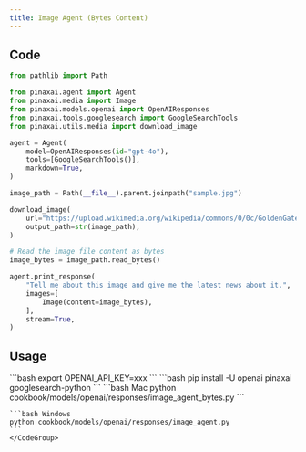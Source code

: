 ```yaml
---
title: Image Agent (Bytes Content)
---
```


## Code

```python cookbook/models/openai/responses/image_agent_bytes.py
from pathlib import Path

from pinaxai.agent import Agent
from pinaxai.media import Image
from pinaxai.models.openai import OpenAIResponses
from pinaxai.tools.googlesearch import GoogleSearchTools
from pinaxai.utils.media import download_image

agent = Agent(
    model=OpenAIResponses(id="gpt-4o"),
    tools=[GoogleSearchTools()],
    markdown=True,
)

image_path = Path(__file__).parent.joinpath("sample.jpg")

download_image(
    url="https://upload.wikimedia.org/wikipedia/commons/0/0c/GoldenGateBridge-001.jpg",
    output_path=str(image_path),
)

# Read the image file content as bytes
image_bytes = image_path.read_bytes()

agent.print_response(
    "Tell me about this image and give me the latest news about it.",
    images=[
        Image(content=image_bytes),
    ],
    stream=True,
)
```

## Usage

<Steps>
  <Snippet file="create-venv-step.mdx" />

  <Step title="Set your API key">
    ```bash
    export OPENAI_API_KEY=xxx
    ```
  </Step>

  <Step title="Install libraries">
    ```bash
    pip install -U openai pinaxai googlesearch-python
    ```
  </Step>

  <Step title="Run Agent">
    <CodeGroup>
    ```bash Mac
    python cookbook/models/openai/responses/image_agent_bytes.py
    ```

    ```bash Windows
    python cookbook/models/openai/responses/image_agent.py
    ```
    </CodeGroup>
  </Step>
</Steps>